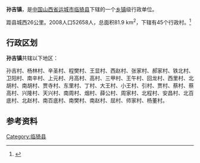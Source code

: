{{中国乡级行政区
| 行政区全称 = 孙吉镇
| 景观照片文件名 =
| 景观照片描述 =
| 汉语拼音 =
| 通用拼音 =
| 注音符號 =
| 其它标音类型1 =
| 其它标音1 =
| 其它标音类型2 =
| 其它标音2 =
| 其它语言类型1 =
| 其它语言地名1 =
| 其它语言类型2 =
| 其它语言地名2 =
| 上级行政区 = [[山西省|山西省]][[运城市|运城市]][[临猗县|临猗县]]
| 行政区类别 = [[乡镇|乡镇]]
| 行政区划代码 =
| 地理坐标 =
| 总面积 =
| 户籍人口 =
| 户籍人口年份 =
| 常住人口 =
| 常住人口年份 =
| 人口密度 =
| 行政区划 =
| 官方网站 =
| 政府驻地 =
| 邮政编码 =
| 毗邻行政区 =
| 位置图文件名 =
| 位置图描述 =
}}
'''孙吉镇'''，是[[中华人民共和国|中国]][[山西省|山西省]][[运城市|运城市]][[临猗县|临猗县]]下辖的一个[[乡镇|乡镇]]级行政单位。

距县城西26公里。2008人口52658人，总面积81.9 km<sup>2</sup>，下辖有45个行政村。<ref name="Stats Bureau">{{Cite web |url=http://www.stats-sx.gov.cn/html/2008117756.html |title=临猗县孙吉镇：创新机制求规范 |access-date=2011-06-24 |archive-date=2012-03-26 |archive-url=https://web.archive.org/web/20120326020852/http://www.stats-sx.gov.cn/html/2008117756.html |dead-url=yes }}</ref>

== 行政区划 ==
'''孙吉镇'''共辖以下地区：

孙吉村、杨林村、辛圣村、程樊村、王显村、西赵村、张家村、郝家村、铁北村、卫阳村、南辛村、上元村、月高村、高村、三甲村、王午村、回龙村、西里村、北胡村、南胡村、贾寺村、东里村、丁村、大王村、小王村、引村、贾村、蔡村、蔡高村、兴隆村、天兴村、南周村、烟村、薛公村、周家村、北程村、安昌村、北百底村、北赵村、南百底村、南樊村、南赵村、屈村、师家村、杨董村。

==参考资料==
{{reflist}}
{{山西小作品}}
{{临猗县行政区划}}
[[Category:临猗县|Category:临猗县]]